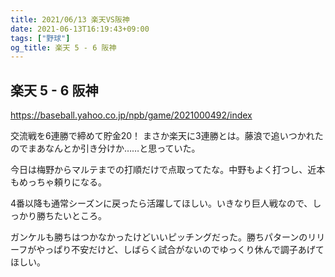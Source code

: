 ```yaml
---
title: 2021/06/13 楽天VS阪神
date: 2021-06-13T16:19:43+09:00
tags: ["野球"]
og_title: 楽天 5 - 6 阪神
---
```


## 楽天 5 - 6 阪神

https://baseball.yahoo.co.jp/npb/game/2021000492/index

交流戦を6連勝で締めて貯金20！ まさか楽天に3連勝とは。藤浪で追いつかれたのでまあなんとか引き分けか……と思っていた。

今日は梅野からマルテまでの打順だけで点取ってたな。中野もよく打つし、近本もめっちゃ頼りになる。

4番以降も通常シーズンに戻ったら活躍してほしい。いきなり巨人戦なので、しっかり勝ちたいところ。

ガンケルも勝ちはつかなかったけどいいピッチングだった。勝ちパターンのリリーフがやっぱり不安だけど、しばらく試合がないのでゆっくり休んで調子あげてほしい。